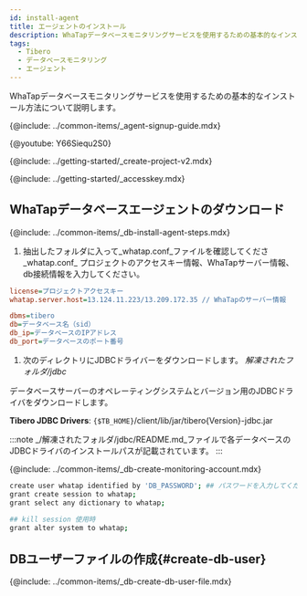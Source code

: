```yaml
---
id: install-agent
title: エージェントのインストール
description: WhaTapデータベースモニタリングサービスを使用するための基本的なインストール方法について説明します。
tags:
  - Tibero
  - データベースモニタリング
  - エージェント
---
```



WhaTapデータベースモニタリングサービスを使用するための基本的なインストール方法について説明します。

{@include: ../common-items/_agent-signup-guide.mdx}

{@youtube: Y66Siequ2S0}

{@include: ../getting-started/_create-project-v2.mdx} 

{@include: ../getting-started/_accesskey.mdx}

## WhaTapデータベースエージェントのダウンロード

{@include: ../common-items/_db-install-agent-steps.mdx}

1.  抽出したフォルダに入って_whatap.conf_ファイルを確認してくださ_whatap.conf_ プロジェクトのアクセスキー情報、WhaTapサーバー情報、db接続情報を入力してください。

```ini title='whatap.conf'
license=プロジェクトアクセスキー
whatap.server.host=13.124.11.223/13.209.172.35 // WhaTapのサーバー情報

dbms=tibero
db=データベース名（sid）
db_ip=データベースのIPアドレス
db_port=データベースのポート番号 
```

1.  次のディレクトリにJDBCドライバーをダウンロードします。 _解凍されたフォルダ/jdbc_

  データベースサーバーのオペレーティングシステムとバージョン用のJDBCドライバをダウンロードします。

**Tibero JDBC Drivers**: `{$TB_HOME}`/client/lib/jar/tibero{Version}-jdbc.jar

:::note
_/解凍されたフォルダ/jdbc/README.md_ファイルで各データベースのJDBCドライバのインストールパスが記載されています。
:::

{@include: ../common-items/_db-create-monitoring-account.mdx}

<!-- Tibero -->

```bash showLineNumbers
create user whatap identified by 'DB_PASSWORD'; ## パスワードを入力してください。
grant create session to whatap;
grant select any dictionary to whatap;
 
## kill session 使用時
grant alter system to whatap;
```

## DBユーザーファイルの作成{#create-db-user}

{@include: ../common-items/_db-create-db-user-file.mdx}  
